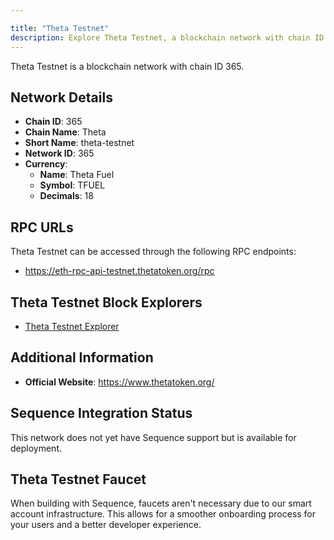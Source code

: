 ```yaml
---

title: "Theta Testnet"
description: Explore Theta Testnet, a blockchain network with chain ID 365. Learn about its native currency, Theta Fuel, and how to interact with the network.
---
```




Theta Testnet is a blockchain network with chain ID 365.

## Network Details

- **Chain ID**: 365
- **Chain Name**: Theta
- **Short Name**: theta-testnet
- **Network ID**: 365
- **Currency**: 
  - **Name**: Theta Fuel
  - **Symbol**: TFUEL
  - **Decimals**: 18

## RPC URLs

Theta Testnet can be accessed through the following RPC endpoints:

- https://eth-rpc-api-testnet.thetatoken.org/rpc

## Theta Testnet Block Explorers

- [Theta Testnet Explorer](https://testnet-explorer.thetatoken.org)

## Additional Information

- **Official Website**: https://www.thetatoken.org/

## Sequence Integration Status

This network does not yet have Sequence support but is available for deployment.

## Theta Testnet Faucet

When building with Sequence, faucets aren't necessary due to our smart account infrastructure. This allows for a smoother onboarding process for your users and a better developer experience.
